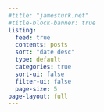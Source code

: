 ```yaml
---
#title: "jamesturk.net"
#title-block-banner: true
listing:
  feed: true
  contents: posts
  sort: "date desc"
  type: default
  categories: true
  sort-ui: false
  filter-ui: false
  page-size: 5
page-layout: full
---
```



